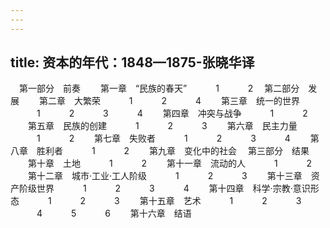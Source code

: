 ```yaml
---
---
---
```

title: 资本的年代：1848—1875-张晓华译
---


　第一部分　前奏
　　第一章　“民族的春天”
　　　1
　　　2
　第二部分　发展
　　第二章　大繁荣
　　　1
　　　2
　　　4
　　第三章　统一的世界
　　　1
　　　2
　　　3
　　　4
　　第四章　冲突与战争
　　　1
　　　2
　　第五章　民族的创建
　　　1
　　　2
　　　3
　　第六章　民主力量
　　　1
　　　2
　　第七章　失败者
　　　1
　　　2
　　　3
　　　4
　　第八章　胜利者
　　　1
　　　2
　　第九章　变化中的社会
　第三部分　结果
　　第十章　土地
　　　1
　　　2
　　第十一章　流动的人
　　　1
　　　2
　　第十二章　城市·工业·工人阶级
　　　1
　　　2
　　　3
　　第十三章　资产阶级世界
　　　1
　　　2
　　　3
　　　4
　　第十四章　科学·宗教·意识形态
　　　1
　　　2
　　　3
　　第十五章　艺术
　　　1
　　　2
　　　3
　　　4
　　　5
　　　6
　　第十六章　结语